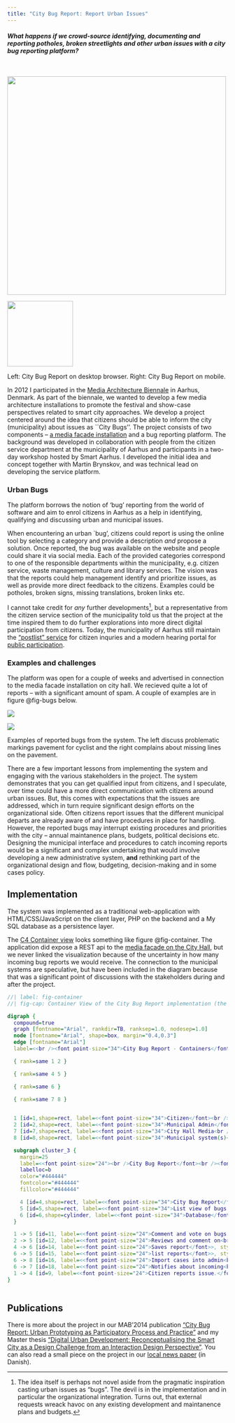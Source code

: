```yaml
---
title: "City Bug Report: Report Urban Issues"
---
```


#### _What happens if we crowd-source identifying, documenting and reporting potholes, broken streetlights and other urban issues with a city bug reporting platform?_

<br />

::: {#fig-cbr layout-ncol=2}

![](/public/images/cbr/cbr-desktop.png){fig-align="left" width=500}

![](/public/images/cbr/cbr-smartphone.png){width=150 fig-align="left"}

Left: City Bug Report on desktop browser. Right: City Bug Report on mobile.
:::

In 2012 I participated in the [Media Architecture Biennale](https://mab12.mediaarchitecture.org/) in Aarhus, Denmark. As part of the biennale, we wanted to develop a few media architecture installations to promote the festival and show-case perspectives related to smart city approaches. We develop a project centered around the idea that citizens should be able to inform the city (municipality) about issues as ``City Bugs''. The project consists of two components – [a media facade installation](./things/cbr-installation.html) and a bug reporting platform. The background was developed in collaboration with people from the citizen service department at the municipality of Aarhus and participants in a two-day workshop hosted by Smart Aarhus. I  developed the initial idea and concept together with Martin Brynskov, and was technical lead on developing the service platform.

### Urban Bugs
The platform borrows the notion of 'bug' reporting from the world of software and aim to enrol citizens in Aarhus as a help in identifying, qualifying and discussing urban and municipal issues.

When encountering an urban `bug', citizens could report is using the online tool by selecting a category and provide a description _and_ propose a solution. Once reported, the bug was available on the website and people could share it via social media. Each of the provided categories correspond to one of the responsible departments within the municipality, e.g. citizen service, waste management, culture and library services. The vision was that the reports could help management identify and prioritize issues, as well as provide more direct feedback to the citizens. Examples could be potholes, broken signs, missing translations, broken links etc.

I cannot take credit for *any* further developments^[The idea itself is perhaps not novel aside from the pragmatic inspiration casting urban issues as "bugs". The devil is in the implementation and in particular the organizational integration. Turns out, that external requests wreack havoc on any existing development and maintanence plans and budgets.], but a representative from the citizen service section of the municipality told us that the project at the time inspired them to do further explorations into more direct digital participation from citizens. Today, the municipality of Aarhus still maintain the ["postlist" service](https://www.aarhus.dk/demokrati/abenhed/postlister/) for citizen inquries and a modern hearing portal for [public participation](https://deltag.aarhus.dk/hoering).


### Examples and challenges
The  platform was open for a couple of weeks and advertised in connection to the media facade installation on city hall. We recieved quite a lot of reports -- with a significant amount of spam. A couple of examples are in figure @fig-bugs below. 

::: {#fig-bugs layout-ncol=2}
![](/public/images/cbr/bug-example.png){}

![](/public/images/cbr/bug-example-2.png){}

Examples of reported bugs from the system. The left discuss problematic markings pavement for cyclist and the right complains about missing lines on the pavement. 
:::

There are a few important lessons from implementing the system and engaging with the various stakeholders in the project. The system demonstrates that you can get qualified input from citizens, and I speculate, over time could have a more direct communication with citizens around urban issues. But, this comes with expectations that the issues are addressed, which in turn require significant design efforts on the organizational side. Often citizens report issues that the different municipal departs are already aware of and have procedures in place for handling. However, the reported bugs may interrupt existing procedures and priorities with the city -- annual maintanence plans, budgets, political decisions etc. Designing the municipal interface and procedures to catch incoming reports would be a significant and complex undertaking that would involve developing a new administrative system, **and** rethinking part of the organizational design and flow, budgeting, decision-making and in some cases policy. 

## Implementation
The system was implemented as a traditional web-application with HTML/CSS/JavaScript on the client layer, PHP on the backend and a My SQL database as a persistence layer.

The [C4 Container view](https://c4model.com/) looks something like figure @fig-container. The application did expose a REST api to the [media facade on the City Hall](./things/cbr-installation.html), but we never linked the visualization because of the uncertainty in how many incoming bug reports we would receive. The connection to the municipal systems are speculative, but have been included in the diagram because that was a significant point of discussions with the stakeholders during and after the project. 

```dot
//| label: fig-container
//| fig-cap: Container View of the City Bug Report implementation (the integration into the municipal system is only conceptual)

digraph {
  compound=true
  graph [fontname="Arial", rankdir=TB, ranksep=1.0, nodesep=1.0]
  node [fontname="Arial", shape=box, margin="0.4,0.3"]
  edge [fontname="Arial"]
  label=<<br /><font point-size="34">City Bug Report - Containers</font>>

  { rank=same 1 2 }

  { rank=same 4 5 }

  { rank=same 6 }

  { rank=same 7 8 }

 
  1 [id=1,shape=rect, label=<<font point-size="34">Citizen</font><br /><font point-size="19">[Person]</font><br /><br /><font point-size="24">A citizen who wants to<br />improve the city.</font>>, style=filled, color="#052e56", fillcolor="#08427b", fontcolor="#ffffff"]
  2 [id=2,shape=rect, label=<<font point-size="34">Municipal Admin</font><br /><font point-size="19">[Person]</font><br /><br /><font point-size="24">A public administrator who<br />schedules maintanence</font>>, style=filled, color="#052e56", fillcolor="#08427b", fontcolor="#ffffff"]
  7 [id=7,shape=rect, label=<<font point-size="34">City Hall Media<br />Facade</font><br /><font point-size="19">[Software System]</font><br /><br /><font point-size="24">The data visualization on city<br />hall.</font>>, style=filled, color="#6b6b6b", fillcolor="#999999", fontcolor="#ffffff"]
  8 [id=8,shape=rect, label=<<font point-size="34">Municipal system(s)</font><br /><font point-size="19">[Software System]</font><br /><br /><font point-size="24">The various administrative<br />case- and maintanence systems<br />within the municipality</font>>, style=filled, color="#6b6b6b", fillcolor="#999999", fontcolor="#ffffff"]

  subgraph cluster_3 {
    margin=25
    label=<<font point-size="24"><br />City Bug Report</font><br /><font point-size="19">[Software System]</font>>
    labelloc=b
    color="#444444"
    fontcolor="#444444"
    fillcolor="#444444"

    4 [id=4,shape=rect, label=<<font point-size="34">City Bug Report</font><br /><font point-size="19">[Container: PHP: HTML/CSS/JS]</font><br /><br /><font point-size="24">webapp where bugs can be<br />reported, listed, voted and<br />discussed</font>>, style=filled, color="#0b4884", fillcolor="#1168bd", fontcolor="#ffffff"]
    5 [id=5,shape=rect, label=<<font point-size="34">List view of bugs for<br />discussion, voting<br />and sharing</font><br /><font point-size="19">[Container]</font><br /><br /><font point-size="24">PHP: HTML/CSS/JS</font>>, style=filled, color="#0b4884", fillcolor="#1168bd", fontcolor="#ffffff"]
    6 [id=6,shape=cylinder, label=<<font point-size="34">Database</font><br /><font point-size="19">[Container: MySQL database]</font><br /><br /><font point-size="24">persist reported bugs</font>>, style=filled, color="#0b4884", fillcolor="#1168bd", fontcolor="#ffffff"]
  }

  1 -> 5 [id=11, label=<<font point-size="24">Comment and vote on bugs.</font>>, style="dashed", color="#707070", fontcolor="#707070"]
  2 -> 5 [id=12, label=<<font point-size="24">Reviews and comment on<br />bugs</font>>, style="dashed", color="#707070", fontcolor="#707070"]
  4 -> 6 [id=14, label=<<font point-size="24">Saves report</font>>, style="dashed", color="#707070", fontcolor="#707070"]
  6 -> 5 [id=15, label=<<font point-size="24">list reports</font>>, style="dashed", color="#707070", fontcolor="#707070"]
  6 -> 8 [id=16, label=<<font point-size="24">Import cases into admin<br />system for planning and<br />solution.</font>>, style="dashed", color="#707070", fontcolor="#707070"]
  6 -> 7 [id=18, label=<<font point-size="24">Notifies about incoming<br />reports and status.</font>>, style="dashed", color="#707070", fontcolor="#707070"]
  1 -> 4 [id=9, label=<<font point-size="24">Citizen reports issue.</font>>, style="dashed", color="#707070", fontcolor="#707070"]
}
 
```

<!--
https://structurizr.com/dsl
workspace {

    model {
        user = person "Citizen" "A citizen who wants to improve the city."
        admin = person "Municipal Admin" "A public administrator who schedules maintanence"
        
        softwareSystem = softwareSystem "City Bug Report" "City Bug Report webapplication" {
            reportApp = container "City Bug Report" "webapp where bugs can be reported, listed, voted and discussed" "PHP: HTML/CSS/JS"
            adminApp = container "List view of bugs for discussion, voting and sharing" "PHP: HTML/CSS/JS"
            db = container "Database" "persist reported bugs" "MySQL database" "Database"
        }
    
        cityHallVisualization = softwareSystem "City Hall Media Facade" "The data visualization on city hall." "existing system"
        manucipalAdmin = softwareSystem "Municipal system(s)" "The various administrative case- and maintanence systems within the municipality" "existing system"

        user -> reportApp "Citizen reports issue."
        user -> adminApp "Comment and vote on bugs."
        admin -> adminApp "Reviews and comment on bugs"
        
        reportApp -> db "Saves report"
        db -> adminApp "list reports"
        
        db -> manucipalAdmin "Import cases into admin system for planning and solution."
        db -> cityHallVIsualization "Notifies about incoming reports and status."
    }

    views {
        systemContext softwareSystem "SystemContext" {
            include *
            autoLayout
        }
        
         container softwaresystem "Containers" {
            include *
            autoLayout
        }

        styles {
            element "Software System" {
                background #1168bd
                color #ffffff
            }
            element "Person" {
                shape person
                background #08427b
                color #ffffff
            }
            
            element "Container" {
                background #1168bd
                color #ffffff
            }
            
            element "Database" {
                shape Cylinder
            }
            
            
            element "existing system" {
                background #999999
                color #ffffff
            }
        }
    }
}

-->

## Publications
There is more about the project in our MAB'2014 publication ["City Bug Report: Urban Prototyping as Participatory Process and Practice"](/public/pdfs/city-bug-report.pdf) and my Master thesis ["Digital Urban Development: Reconceptualising the Smart City as a Design Challenge from an Interaction Design Perspective"]("/public/pdfs/thesis.pdf). You can also read a small piece on the project in our [local news paper](https://stiften.dk/aarhus/raadhuset-lyser-af-kunstnerisk-demokrati) (in Danish).
